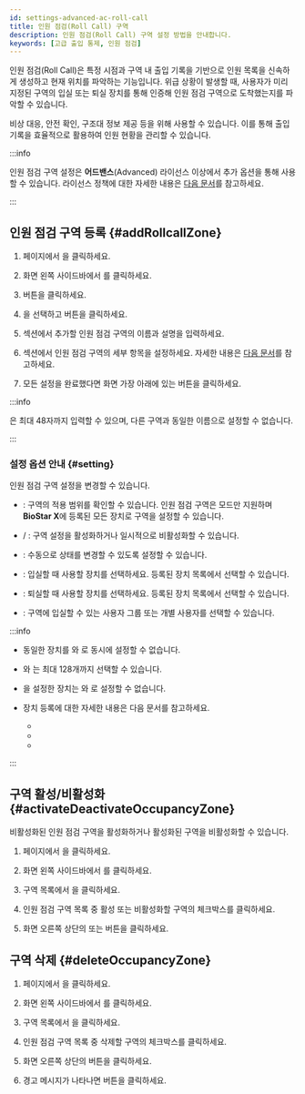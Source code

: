 ```yaml
---
id: settings-advanced-ac-roll-call
title: 인원 점검(Roll Call) 구역
description: 인원 점검(Roll Call) 구역 설정 방법을 안내합니다.
keywords: [고급 출입 통제, 인원 점검]
---
```


인원 점검(Roll Call)은 특정 시점과 구역 내 출입 기록을 기반으로 인원 목록을 신속하게 생성하고 현재 위치를 파악하는 기능입니다. 위급 상황이 발생할 때, 사용자가 미리 지정된 구역의 입실 또는 퇴실 장치를 통해 인증해 인원 점검 구역으로 도착했는지를 파악할 수 있습니다.

비상 대응, 안전 확인, 구조대 정보 제공 등을 위해 사용할 수 있습니다. 이를 통해 출입 기록을 효율적으로 활용하여 인원 현황을 관리할 수 있습니다.

:::info

인원 점검 구역 설정은 **어드밴스**(Advanced) 라이선스 이상에서 추가 옵션을 통해 사용할 수 있습니다. 라이선스 정책에 대한 자세한 내용은 [다음 문서](licensing#features-add-ons)를 참고하세요.

:::


## 인원 점검 구역 등록 {#addRollcallZone}

1. <Cmd sid='shell.header.launcher' /> 페이지에서 <Cmd sid='shell.header.setting' />을 클릭하세요.

1. 화면 왼쪽 사이드바에서 <Cmd sid='setting.menu.advancedAc.root' />를 클릭하세요.

1. <Cmd sid='button.func.addZone' product='2' /> 버튼을 클릭하세요.

1. <Cmd sid='zone.rollCall' product='2' />을 선택하고 <Cmd sid='button.apply' product='2' /> 버튼을 클릭하세요.

1. <Cmd sid='common.info' product='2' /> 섹션에서 추가할 인원 점검 구역의 이름과 설명을 입력하세요.

1. <Cmd sid='device.info.configuration' product='2' /> 섹션에서 인원 점검 구역의 세부 항목을 설정하세요. 자세한 내용은 [다음 문서](#setting)를 참고하세요.

1. 모든 설정을 완료했다면 화면 가장 아래에 있는 <Cmd sid='button.apply' product='2' /> 버튼을 클릭하세요.

:::info

<Cmd sid='common.name' product='2' />은 최대 48자까지 입력할 수 있으며, 다른 구역과 동일한 이름으로 설정할 수 없습니다.

:::


### 설정 옵션 안내 {#setting}

인원 점검 구역 설정을 변경할 수 있습니다.

* <Cmd sid='zone.globalZone' product='2' />: 구역의 적용 범위를 확인할 수 있습니다. 인원 점검 구역은 <Cmd sid='zone.globalZone.global' product='2' /> 모드만 지원하며 **BioStar X**에 등록된 모든 장치로 구역을 설정할 수 있습니다.

* <Cmd sid='zone.pause.activated' product='2' /> / <Cmd sid='zone.pause.deactivate' product='2' />: 구역 설정을 활성화하거나 일시적으로 비활성화할 수 있습니다.

* <Cmd sid='zone.rollCall.manualStatusChange' product='2' />: 수동으로 상태를 변경할 수 있도록 설정할 수 있습니다.

* <Cmd sid='zone.entryDevices' product='2' />: 입실할 때 사용할 장치를 선택하세요. 등록된 장치 목록에서 선택할 수 있습니다.

* <Cmd sid='zone.exitDevices' product='2' />: 퇴실할 때 사용할 장치를 선택하세요. 등록된 장치 목록에서 선택할 수 있습니다.

* <Cmd sid='common.users' product='2' />: 구역에 입실할 수 있는 사용자 그룹 또는 개별 사용자를 선택할 수 있습니다.

:::info

* 동일한 장치를 <Cmd sid='zone.entryDevices' product='2' />와 <Cmd sid='zone.exitDevices' product='2' />로 동시에 설정할 수 없습니다.

* <Cmd sid='zone.entryDevices' product='2' />와 <Cmd sid='zone.exitDevices' product='2' />는 최대 128개까지 선택할 수 있습니다.

* <Cmd sid='door.dualAuthentication' product='2' />을 설정한 장치는 <Cmd sid='zone.entryDevices' product='2' />와 <Cmd sid='zone.exitDevices' product='2' />로 설정할 수 없습니다.

* 장치 등록에 대한 자세한 내용은 다음 문서를 참고하세요.

  * <DocLink docId='platform/biostar_x/settings-adding-devices' />

  * <DocLink docId='platform/biostar_x/settings-adding-wiegand' />

  * <DocLink docId='platform/biostar_x/settings-adding-slave-device' />

:::


## 구역 활성/비활성화 {#activateDeactivateOccupancyZone}

비활성화된 인원 점검 구역을 활성화하거나 활성화된 구역을 비활성화할 수 있습니다.

1. <Cmd sid='shell.header.launcher' /> 페이지에서 <Cmd sid='shell.header.setting' />을 클릭하세요.

1. 화면 왼쪽 사이드바에서 <Cmd sid='setting.menu.advancedAc.root' />를 클릭하세요.

1. 구역 목록에서 <Cmd sid='zone.rollCall' product='2' />을 클릭하세요.

1. 인원 점검 구역 목록 중 활성 또는 비활성화할 구역의 체크박스를 클릭하세요.

1. 화면 오른쪽 상단의 <Cmd sid='zone.pause.activate' product='2' /> 또는 <Cmd sid='zone.pause.deactivate' product='2' /> 버튼을 클릭하세요.


## 구역 삭제 {#deleteOccupancyZone}

1. <Cmd sid='shell.header.launcher' /> 페이지에서 <Cmd sid='shell.header.setting' />을 클릭하세요.

1. 화면 왼쪽 사이드바에서 <Cmd sid='setting.menu.advancedAc.root' />를 클릭하세요.

1. 구역 목록에서 <Cmd sid='zone.rollCall' product='2' />을 클릭하세요.

1. 인원 점검 구역 목록 중 삭제할 구역의 체크박스를 클릭하세요.

1. 화면 오른쪽 상단의 <Cmd sid='button.deleteZone' product='2' /> 버튼을 클릭하세요.

1. 경고 메시지가 나타나면 <Cmd sid='button.continue' product='2' /> 버튼을 클릭하세요.



<ExploreListPages />